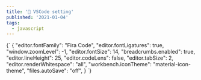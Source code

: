 ```yaml
---
title: '🔨 VSCode setting'
published: '2021-01-04'
tags:
  - javascript
---
```


<CodeBlock language="json">
{`
{
  "editor.fontFamily": "Fira Code",
  "editor.fontLigatures": true,
  "window.zoomLevel": -1,
  "editor.fontSize": 14,
  "breadcrumbs.enabled": true,
  "editor.lineHeight": 25,
  "editor.codeLens": false,
  "editor.tabSize": 2,
  "editor.renderWhitespace": "all",
  "workbench.iconTheme": "material-icon-theme",
  "files.autoSave": "off",
}
`}
</CodeBlock>